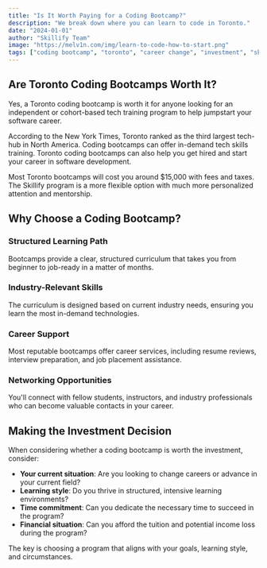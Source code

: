 ```yaml
---
title: "Is It Worth Paying for a Coding Bootcamp?"
description: "We break down where you can learn to code in Toronto."
date: "2024-01-01"
author: "Skillify Team"
image: "https://melv1n.com/img/learn-to-code-how-to-start.png"
tags: ["coding bootcamp", "toronto", "career change", "investment", "skillify"]
---
```


## Are Toronto Coding Bootcamps Worth It?

Yes, a Toronto coding bootcamp is worth it for anyone looking for an independent or cohort-based tech training program to help jumpstart your software career.

According to the New York Times, Toronto ranked as the third largest tech-hub in North America. Coding bootcamps can offer in-demand tech skills training. Toronto coding bootcamps can also help you get hired and start your career in software development.

Most Toronto bootcamps will cost you around $15,000 with fees and taxes. The Skillify program is a more flexible option with much more personalized attention and mentorship.

## Why Choose a Coding Bootcamp?

### Structured Learning Path
Bootcamps provide a clear, structured curriculum that takes you from beginner to job-ready in a matter of months.

### Industry-Relevant Skills
The curriculum is designed based on current industry needs, ensuring you learn the most in-demand technologies.

### Career Support
Most reputable bootcamps offer career services, including resume reviews, interview preparation, and job placement assistance.

### Networking Opportunities
You'll connect with fellow students, instructors, and industry professionals who can become valuable contacts in your career.

## Making the Investment Decision

When considering whether a coding bootcamp is worth the investment, consider:

- **Your current situation**: Are you looking to change careers or advance in your current field?
- **Learning style**: Do you thrive in structured, intensive learning environments?
- **Time commitment**: Can you dedicate the necessary time to succeed in the program?
- **Financial situation**: Can you afford the tuition and potential income loss during the program?

The key is choosing a program that aligns with your goals, learning style, and circumstances.


